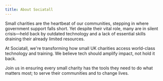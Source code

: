```yaml
---
title: About Sociatall
---
```


Small charities are the heartbeat of our communities, stepping in where government support falls short. Yet despite their vital role, many are in silent crisis—held back by outdated technology and a lack of essential skills draining their already limited resources.

At Sociatall, we're transforming how small UK charities access world-class technology and training. We believe tech should amplify impact, not hold it back.

Join us in ensuring every small charity has the tools they need to do what matters most; to serve their communities and to change lives.